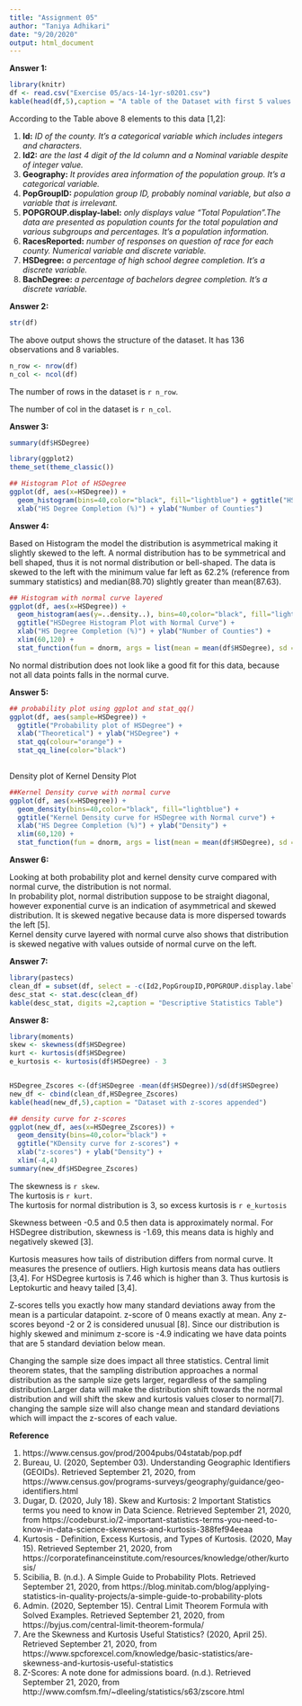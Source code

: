 ```yaml
---
title: "Assignment 05"
author: "Taniya Adhikari"
date: "9/20/2020"
output: html_document
---
```


**Answer 1:**  
  
  
```r

library(knitr)
df <- read.csv("Exercise 05/acs-14-1yr-s0201.csv")
kable(head(df,5),caption = "A table of the Dataset with first 5 values.")

```

According to the Table above 8 elements to this data [1,2]:  
  
1. **Id:** *ID of the county. It's a categorical variable which includes integers and characters.*  
2. **Id2:** *are the last 4 digit of the Id column and a Nominal variable despite of integer value.*  
3. **Geography:** *It provides area information of the population group. It's a categorical variable.*  
4. **PopGroupID:** *population group ID, probably nominal variable, but also a variable that is irrelevant.*  
5. **POPGROUP.display-label:** *only displays value "Total Population".The data are presented as population counts for the total population and various subgroups and percentages. It's a population information.*  
6. **RacesReported:** *number of responses on question of race for each county. Numerical variable and discrete variable.*  
7. **HSDegree:** *a percentage of high school degree completion. It's a discrete variable.*  
8. **BachDegree:** *a percentage of bachelors degree completion. It's a discrete variable.*  
  
  
**Answer 2:**  
  
  
```r

str(df)

```
  
The above output shows the structure of the dataset. It has 136 observations and 8 variables.
  
```r

n_row <- nrow(df)
n_col <- ncol(df)

```
  
The number of rows in the dataset is `r n_row`.  
  
The number of col in the dataset is `r n_col`.  
  
  
**Answer 3:**  
  
  
```r
summary(df$HSDegree)

```

```r

library(ggplot2)
theme_set(theme_classic())

## Histogram Plot of HSDegree
ggplot(df, aes(x=HSDegree)) + 
  geom_histogram(bins=40,color="black", fill="lightblue") + ggtitle("HSDegree Histogram Plot with Bins 40") + 
  xlab("HS Degree Completion (%)") + ylab("Number of Counties")

```
  
  
**Answer 4:**  
  
  
Based on Histogram the model the distribution is asymmetrical making it slightly skewed to the left. A normal distribution has to be symmetrical and bell shaped, thus it is not normal distribution or bell-shaped. The data is skewed to the left with the minimum value far left as 62.2% (reference from summary statistics) and median(88.70) slightly greater than mean(87.63).  
  
  
```r
## Histogram with normal curve layered
ggplot(df, aes(x=HSDegree)) + 
  geom_histogram(aes(y=..density..), bins=40,color="black", fill="lightblue") +
  ggtitle("HSDegree Histogram Plot with Normal Curve") + 
  xlab("HS Degree Completion (%)") + ylab("Number of Counties") +
  xlim(60,120) + 
  stat_function(fun = dnorm, args = list(mean = mean(df$HSDegree), sd = sd(df$HSDegree)), color = "darkblue")
```
    
No normal distribution does not look like a good fit for this data, because not all data points falls in the normal curve.  
  
**Answer 5:**  
  
  
```r

## probability plot using ggplot and stat_qq()
ggplot(df, aes(sample=HSDegree)) +
  ggtitle("Probability plot of HSDegree") + 
  xlab("Theoretical") + ylab("HSDegree") +
  stat_qq(colour="orange") + 
  stat_qq_line(color="black")
  

```
  
Density plot of Kernel Density Plot  
  
```r
##Kernel Density curve with normal curve
ggplot(df, aes(x=HSDegree)) + 
  geom_density(bins=40,color="black", fill="lightblue") +
  ggtitle("Kernel Density curve for HSDegree with Normal curve") +
  xlab("HS Degree Completion (%)") + ylab("Density") +
  xlim(60,120) + 
  stat_function(fun = dnorm, args = list(mean = mean(df$HSDegree), sd = sd(df$HSDegree)), color = "black")

```
  
  
**Answer 6:**  
  
  
Looking at both probability plot and kernel density curve compared with normal curve, the distribution is not normal.  
In probability plot, normal distribution suppose to be straight diagonal, however exponential curve is an indication of asymmetrical and skewed distribution. It is skewed negative because data is more dispersed towards the left [5].  
Kernel density curve layered with normal curve also shows that distribution is skewed negative with values outside of normal curve on the left.  
  
  
**Answer 7:**  
  
```r
library(pastecs)
clean_df = subset(df, select = -c(Id2,PopGroupID,POPGROUP.display.label))
desc_stat <- stat.desc(clean_df)
kable(desc_stat, digits =2,caption = "Descriptive Statistics Table")
```
  
  
**Answer 8:**  
  
  
```r

library(moments)
skew <- skewness(df$HSDegree)
kurt <- kurtosis(df$HSDegree)
e_kurtosis <- kurtosis(df$HSDegree) - 3


HSDegree_Zscores <-(df$HSDegree -mean(df$HSDegree))/sd(df$HSDegree)
new_df <- cbind(clean_df,HSDegree_Zscores)
kable(head(new_df,5),caption = "Dataset with z-scores appended")

## density curve for z-scores
ggplot(new_df, aes(x=HSDegree_Zscores)) +
  geom_density(bins=40,color="black") + 
  ggtitle("KDensity curve for z-scores") +
  xlab("z-scores") + ylab("Density") +
  xlim(-4,4)
summary(new_df$HSDegree_Zscores)
```
  
  
The skewness is `r skew`.  
The kurtosis is `r kurt`.  
The kurtosis for normal distribution is 3, so excess kurtosis is `r e_kurtosis`
  
  
Skewness between -0.5 and 0.5 then data is approximately normal. For HSDegree distribution, skewness is -1.69, this means data is highly and negatively skewed [3].  
  
    
Kurtosis measures how tails of distribution differs from normal curve. It measures the presence of outliers. High kurtosis means data has outliers [3,4]. For HSDegree kurtosis is 7.46 which is higher than 3. Thus kurtosis is Leptokurtic and heavy tailed [3,4].  
  
  
Z-scores tells you exactly how many standard deviations away from the mean is a particular datapoint. z-score of 0 means exactly at mean. Any z-scores beyond -2 or 2 is considered unusual [8]. Since our distribution is highly skewed and minimum z-score is -4.9 indicating we have data points that are 5 standard deviation below mean.
  
  
Changing the sample size does impact all three statistics. Central limit theorem states, that the sampling distribution approaches a normal distribution as the sample size gets larger, regardless of the sampling distribution.Larger data will make the distribution shift towards the normal distribution and will shift the skew and kurtosis values closer to normal[7]. changing the sample size will also change mean and standard deviations which will impact the z-scores of each value.  
  
  
**Reference**  
  
  
1. https://www.census.gov/prod/2004pubs/04statab/pop.pdf  
2. Bureau, U. (2020, September 03). Understanding Geographic Identifiers (GEOIDs). Retrieved September 21, 2020, from https://www.census.gov/programs-surveys/geography/guidance/geo-identifiers.html  
3. Dugar, D. (2020, July 18). Skew and Kurtosis: 2 Important Statistics terms you need to know in Data Science. Retrieved September 21, 2020, from https://codeburst.io/2-important-statistics-terms-you-need-to-know-in-data-science-skewness-and-kurtosis-388fef94eeaa  
4. Kurtosis - Definition, Excess Kurtosis, and Types of Kurtosis. (2020, May 15). Retrieved September 21, 2020, from https://corporatefinanceinstitute.com/resources/knowledge/other/kurtosis/  
5. Scibilia, B. (n.d.). A Simple Guide to Probability Plots. Retrieved September 21, 2020, from https://blog.minitab.com/blog/applying-statistics-in-quality-projects/a-simple-guide-to-probability-plots  
6. Admin. (2020, September 15). Central Limit Theorem Formula with Solved Examples. Retrieved September 21, 2020, from https://byjus.com/central-limit-theorem-formula/  
7. Are the Skewness and Kurtosis Useful Statistics? (2020, April 25). Retrieved September 21, 2020, from https://www.spcforexcel.com/knowledge/basic-statistics/are-skewness-and-kurtosis-useful-statistics  
8. Z-Scores: A note done for admissions board. (n.d.). Retrieved September 21, 2020, from http://www.comfsm.fm/~dleeling/statistics/s63/zscore.html  
